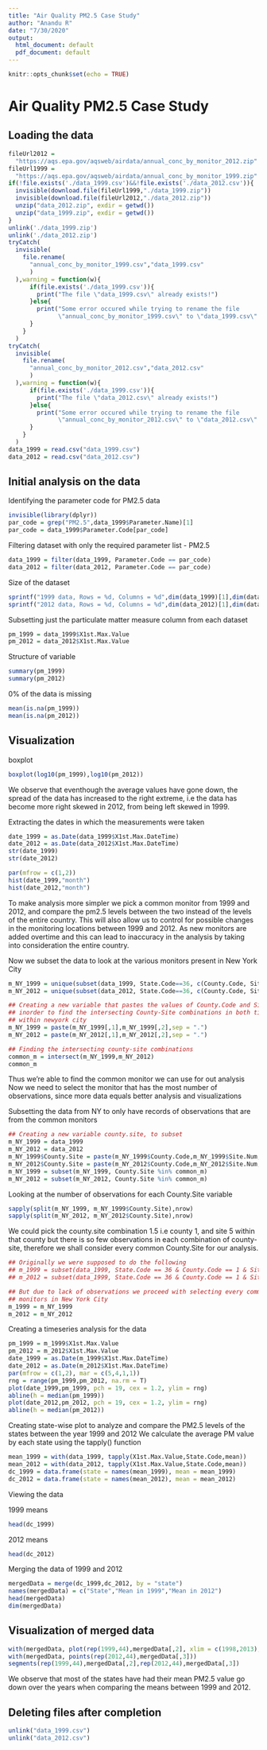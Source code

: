 ```yaml
---
title: "Air Quality PM2.5 Case Study"
author: "Anandu R"
date: "7/30/2020"
output:
  html_document: default
  pdf_document: default
---
```


```r
knitr::opts_chunk$set(echo = TRUE)
```

# Air Quality PM2.5 Case Study

## Loading the data

```r
fileUrl2012 = 
  "https://aqs.epa.gov/aqsweb/airdata/annual_conc_by_monitor_2012.zip"
fileUrl1999 = 
  "https://aqs.epa.gov/aqsweb/airdata/annual_conc_by_monitor_1999.zip"
if(!file.exists('./data_1999.csv')&&!file.exists('./data_2012.csv')){
  invisible(download.file(fileUrl1999,"./data_1999.zip"))
  invisible(download.file(fileUrl2012,"./data_2012.zip"))
  unzip("data_2012.zip", exdir = getwd())
  unzip("data_1999.zip", exdir = getwd())
}
unlink('./data_1999.zip')
unlink('./data_2012.zip')
tryCatch(
  invisible(
    file.rename(
      "annual_conc_by_monitor_1999.csv","data_1999.csv"
      )
  ),warning = function(w){
      if(file.exists('./data_1999.csv')){
        print("The file \"data_1999.csv\" already exists!")
      }else{
        print("Some error occured while trying to rename the file 
              \"annual_conc_by_monitor_1999.csv\" to \"data_1999.csv\"!")
      }
    }
  )
tryCatch(
  invisible(
    file.rename(
      "annual_conc_by_monitor_2012.csv","data_2012.csv"
      )
  ),warning = function(w){
      if(file.exists('./data_1999.csv')){
        print("The file \"data_2012.csv\" already exists!")
      }else{
        print("Some error occured while trying to rename the file 
              \"annual_conc_by_monitor_2012.csv\" to \"data_2012.csv\"!")
      }
    }
  )
data_1999 = read.csv("data_1999.csv")
data_2012 = read.csv("data_2012.csv")
```

## Initial analysis on the data

Identifying the parameter code for PM2.5 data
```r
invisible(library(dplyr))
par_code = grep("PM2.5",data_1999$Parameter.Name)[1]
par_code = data_1999$Parameter.Code[par_code]
```

Filtering dataset with only the required parameter list - PM2.5
```r
data_1999 = filter(data_1999, Parameter.Code == par_code)
data_2012 = filter(data_2012, Parameter.Code == par_code)
```

Size of the dataset
```r
sprintf("1999 data, Rows = %d, Columns = %d",dim(data_1999)[1],dim(data_1999)[2])
sprintf("2012 data, Rows = %d, Columns = %d",dim(data_2012)[1],dim(data_2012)[2])
```
Subsetting just the particulate matter measure column from each dataset
```r
pm_1999 = data_1999$X1st.Max.Value
pm_2012 = data_2012$X1st.Max.Value
```

Structure of variable
```r
summary(pm_1999)
summary(pm_2012)
```
0% of the data is missing 
```r
mean(is.na(pm_1999))
mean(is.na(pm_2012))
```

## Visualization
boxplot
```r
boxplot(log10(pm_1999),log10(pm_2012))
```
We observe that eventhough the average values have gone down, the spread of the
data has increased to the right extreme, i.e the data has become more right 
skewed in 2012, from being left skewed in 1999.

Extracting the dates in which the measurements were taken
```r
date_1999 = as.Date(data_1999$X1st.Max.DateTime)
date_2012 = as.Date(data_2012$X1st.Max.DateTime)
str(date_1999)
str(date_2012)
```
```r
par(mfrow = c(1,2))
hist(date_1999,"month")
hist(date_2012,"month")
```
To make analysis more simpler we pick a common monitor from 1999 and 2012, and 
compare the pm2.5 levels between the two instead of the levels of the entire 
country. This will also allow us to control for possible changes in the
monitoring locations between 1999 and 2012. As new monitors are added overtime 
and this can lead to inaccuracy in the analysis by taking into consideration the 
entire country.

Now we subset the data to look at the various monitors present in New York City
```r
m_NY_1999 = unique(subset(data_1999, State.Code==36, c(County.Code, Site.Num)))
m_NY_2012 = unique(subset(data_2012, State.Code==36, c(County.Code, Site.Num)))

## Creating a new variable that pastes the values of County.Code and Site.Num 
## inorder to find the intersecting County-Site combinations in both time periods
## within newyork city
m_NY_1999 = paste(m_NY_1999[,1],m_NY_1999[,2],sep = ".")
m_NY_2012 = paste(m_NY_2012[,1],m_NY_2012[,2],sep = ".")

## Finding the intersecting county-site combinations
common_m = intersect(m_NY_1999,m_NY_2012)
common_m
```
Thus we're able to find the common monitor we can use for out analysis 
Now we need to select the monitor that has the most number of observations, 
since more data equals better analysis and visualizations

Subsetting the data from NY to only have records of observations that are from
the common monitors 
```r
## Creating a new variable county.site, to subset 
m_NY_1999 = data_1999
m_NY_2012 = data_2012
m_NY_1999$County.Site = paste(m_NY_1999$County.Code,m_NY_1999$Site.Num,sep = ".")
m_NY_2012$County.Site = paste(m_NY_2012$County.Code,m_NY_2012$Site.Num,sep = ".")
m_NY_1999 = subset(m_NY_1999, County.Site %in% common_m)
m_NY_2012 = subset(m_NY_2012, County.Site %in% common_m)
```

Looking at the number of observations for each County.Site variable
```r
sapply(split(m_NY_1999, m_NY_1999$County.Site),nrow)
sapply(split(m_NY_2012, m_NY_2012$County.Site),nrow)

```
We could pick the county.site combination 1.5 i.e county 1, and site 5 within 
that county but there is so few observations in each combination of county-site, 
therefore we shall consider every common County.Site for our analysis.

```r
## Originally we were supposed to do the following
## m_1999 = subset(data_1999, State.Code == 36 & County.Code == 1 & Site.Num == 5)
## m_2012 = subset(data_1999, State.Code == 36 & County.Code == 1 & Site.Num == 5)

## But due to lack of observations we proceed with selecting every common
## monitors in New York City
m_1999 = m_NY_1999
m_2012 = m_NY_2012
```

Creating a timeseries analysis for the data 
```r
pm_1999 = m_1999$X1st.Max.Value
pm_2012 = m_2012$X1st.Max.Value
date_1999 = as.Date(m_1999$X1st.Max.DateTime)
date_2012 = as.Date(m_2012$X1st.Max.DateTime)
par(mfrow = c(1,2), mar = c(5,4,1,1))
rng = range(pm_1999,pm_2012, na.rm = T)
plot(date_1999,pm_1999, pch = 19, cex = 1.2, ylim = rng)
abline(h = median(pm_1999))
plot(date_2012,pm_2012, pch = 19, cex = 1.2, ylim = rng)
abline(h = median(pm_2012))

```

Creating state-wise plot to analyze and compare the PM2.5 levels of the states 
between the year 1999 and 2012
We calculate the average PM value by each state using the tapply() function
```r
mean_1999 = with(data_1999, tapply(X1st.Max.Value,State.Code,mean))
mean_2012 = with(data_2012, tapply(X1st.Max.Value,State.Code,mean))
dc_1999 = data.frame(state = names(mean_1999), mean = mean_1999)
dc_2012 = data.frame(state = names(mean_2012), mean = mean_2012)
```

Viewing the data

1999 means
```r
head(dc_1999)
```
2012 means
```r
head(dc_2012)
```

Merging the data of 1999 and 2012
```r
mergedData = merge(dc_1999,dc_2012, by = "state")
names(mergedData) = c("State","Mean in 1999","Mean in 2012")
head(mergedData)
dim(mergedData)
```

## Visualization of merged data
```r
with(mergedData, plot(rep(1999,44),mergedData[,2], xlim = c(1998,2013),ylim = c(10,120)))
with(mergedData, points(rep(2012,44),mergedData[,3]))
segments(rep(1999,44),mergedData[,2],rep(2012,44),mergedData[,3])
```
We observe that most of the states have had their mean PM2.5 value go down over
the years when comparing the means between 1999 and 2012. 



## Deleting files after completion
```r
unlink("data_1999.csv")
unlink("data_2012.csv")
```


